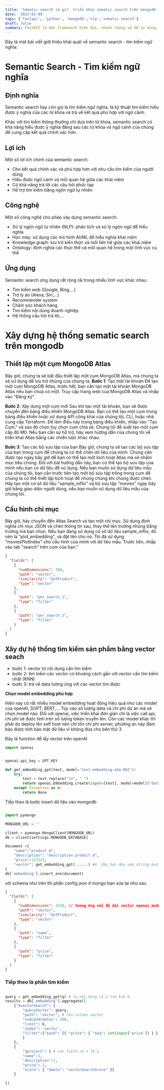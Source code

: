 ```yaml
---
title: 'Sematic search là gì?. triển khai sematic search trên mongodb'
date: '2023-01-09'
tags: ['fastapi', 'python', 'mongodb','nlp','sematic search']
draft: false
summary: FastAPI là một framework hiện đại, nhanh chóng và dễ sử dụng, dựa trên tiêu chuẩn Python 3.6 trở lên. Nó được thiết kế để dễ dàng xây dựng API với hiệu suất cao, và nó cung cấp một giao diện người dùng tương tác tốt..
---
```


Đây là một bài viết giới thiệu khái quát về semantic search - tìm kiếm ngữ nghĩa:

# Semantic Search - Tìm kiếm ngữ nghĩa

## Định nghĩa

Semantic search hay còn gọi là tìm kiếm ngữ nghĩa, là kỹ thuật tìm kiếm hiểu được ý nghĩa của các từ khóa và trả về kết quả phù hợp với ngữ cảnh. 

Khác với tìm kiếm thông thường chỉ dựa trên từ khóa, semantic search có khả năng hiểu được ý nghĩa đằng sau các từ khóa và ngữ cảnh của chúng để cung cấp kết quả chính xác hơn.

## Lợi ích 

Một số lợi ích chính của semantic search:

- Cho kết quả chính xác và phù hợp hơn với nhu cầu tìm kiếm của người dùng
- Hiểu được ngữ cảnh và mối quan hệ giữa các khái niệm 
- Có khả năng trả lời các câu hỏi phức tạp
- Hỗ trợ tìm kiếm bằng ngôn ngữ tự nhiên

## Công nghệ 

Một số công nghệ cho phép xây dựng semantic search:

- Xử lý ngôn ngữ tự nhiên (NLP): phân tích và xử lý ngôn ngữ để hiểu nghĩa 
- Học máy: sử dụng các mô hình AI/ML để hiểu nghĩa khái niệm
- Knowledge graph: lưu trữ kiến thức và mối liên hệ giữa các khái niệm 
- Ontology: định nghĩa các thực thể và mối quan hệ trong một lĩnh vực cụ thể

## Ứng dụng

Semantic search ứng dụng rất rộng rãi trong nhiều lĩnh vực khác nhau:

- Tìm kiếm web (Google, Bing,...)
- Trợ lý ảo (Alexa, Siri,...)
- Recommender system 
- Chăm sóc khách hàng
- Tìm kiếm nội dung doanh nghiệp
- Hệ thống câu hỏi trả lời,...

# Xây dựng hệ thống sematic search trên mongodb

## Thiết lập một cụm MongoDB Atlas
Bây giờ, chúng ta sẽ bắt đầu thiết lập một cụm MongoDB Atlas, mà chúng ta sẽ sử dụng để lưu trữ nhúng của chúng ta.
**Bước 1**: Tạo một tài khoản
Để tạo một cụm MongoDB Atlas, trước hết, bạn cần tạo một tài khoản MongoDB Atlas nếu bạn chưa có một. Truy cập trang web của MongoDB Atlas và nhấp vào "Đăng ký".

**Bước 2**: Xây dựng một cụm mới
Sau khi tạo một tài khoản, bạn sẽ được chuyển đến bảng điều khiển MongoDB Atlas. Bạn có thể tạo một cụm trong bảng điều khiển hoặc sử dụng API công khai của chúng tôi, CLI, hoặc nhà cung cấp Terraform. Để làm điều này trong bảng điều khiển, nhấp vào "Tạo Cụm," và sau đó chọn tùy chọn cụm chia sẻ. Chúng tôi đề xuất tạo một cụm cấp độ M0.
Nếu bạn cần sự hỗ trợ, hãy xem hướng dẫn của chúng tôi về triển khai Atlas bằng các chiến lược khác nhau.

**Bước 3**: Tạo các bộ sưu tập của bạn
Bây giờ, chúng ta sẽ tạo các bộ sưu tập của bạn trong cụm để chúng ta có thể chèn dữ liệu của mình. Chúng cần được tạo ngay bây giờ để bạn có thể tạo một kích hoạt Atlas mà sẽ nhắm mục tiêu chúng.
Đối với bài hướng dẫn này, bạn có thể tạo bộ sưu tập của mình nếu bạn có dữ liệu để sử dụng. Nếu bạn muốn sử dụng dữ liệu mẫu của chúng tôi, bạn cần trước tiên tạo một bộ sưu tập trống trong cụm để chúng ta có thể thiết lập kích hoạt để nhúng chúng khi chúng được chèn. Hãy tạo một cơ sở dữ liệu "sample_mflix" và bộ sưu tập "movies" ngay bây giờ bằng giao diện người dùng, nếu bạn muốn sử dụng dữ liệu mẫu của chúng tôi.

## Cấu hình chỉ mục
Bây giờ, hãy chuyển đến Atlas Search và tạo một chỉ mục. Sử dụng định nghĩa chỉ mục JSON và chèn thông tin sau, thay thế tên trường nhúng bằng trường mà bạn chọn. Nếu bạn đang sử dụng cơ sở dữ liệu sample_mflix, đó nên là "plot_embedding", và đặt tên cho nó. Tôi đã sử dụng "moviesPlotIndex" cho cấu hình của mình với dữ liệu mẫu.
Trước tiên, nhấp vào tab "search" trên cụm của bạn."

``` json
{
  "fields": [
    {
      "numDimensions": 768,
      "path": "vector",
      "similarity": "dotProduct",
      "type": "vector"
    },
    {
      "path": "per_search_1",
      "type": "filter"
    },
    {
      "path": "per_search_2",
      "type": "filter"
    }
  ]
}
```

## Xây dự hệ thống tìm kiếm sản phẩm bằng vector seach 

- bước 1: vector từ nội dung cần tìm kiếm
- bước 2: tìm kiếm các vector có khoảng cách gần với vector cần tìm kiếm nhất (KNN)
- bước 3: trả về data tương ứng với các vector tìm được

**Chọn model embedding phù hợp**

Hiện nay có rất nhiều model embedding hoạt động hiệu quả như các model của openAI, SGPT, BERT,... Tùy vào số lượng data và chi phí dự án mà sẽ chọn model nào. Đối với openai, việc triển khai đơn giản chỉ là việc call api, chi phí sẽ được tính trên số lượng token truyền lên. Còn các model khác thì phải dự deploy lên self host nên chỉ tốn chi phí server, phương án này đảm bảo được tính bảo mật dữ liệu vì không đưa cho bên thứ 3

Đây là function để lấy vector trên openAI

``` python
import openai


openai.api_key = GPT_KEY

def get_embedding_gpt(text, model='text-embedding-ada-002'):
    try:
        text = text.replace("\n", " ")
        return openai.Embedding.create(input=[text], model=model)["data"][0]["embedding"]
    except Exception as e:
        return None
```

Tiếp theo là bước insert dữ liệu vào mongodb

``` python

import pymongo

MONGODB_URL = ''

client = pymongo.MongoClient(MONGODB_URL)
db = client[settings.MONGODB_DATABASE]

document ={
    "name":"product A",
    "description": "description product A",
    "price":123123,
    "vector": get_embedding_gpt(......) #ở đây bạn đưa vào string muốn embedding
}
db['embedding'].insert_one(document)

```

với schema như trên thì phần config json ở mongo bạn sửa lại như sau

``` json 
{
  "fields": [
    {
      "numDimensions": 1536, // tương ứng với độ dài vector openai model
      "path": "vector",
      "similarity": "dotProduct",
      "type": "vector"
    },
    {
      "path": "name",
      "type": "filter"
    },
    {
      "path": "price",
      "type": "filter"
    }
  ]
}

```

### Tiếp theo là phần tìm kiếm

``` python

query = get_embedding_gpt(q) # là nội dung cần tìm kiếm
results = db['embedding'].aggregate([
    {"$vectorSearch": {
        "queryVector": query,
        "path": "vector", # tên column vector 
        "numCandidates": 100,
        "limit": k,
        "index": 'vector',
        "filter":{"$and": [{ "price": { "$eq": int(input['price']) } }]} # per filter
        }
    },
    {
        "$project": { # các field cần lấy
        "name":1,
        "description":1,
        "price": 1,
        "score": { "$meta": "vectorSearchScore" }}
    }
        
])
```

